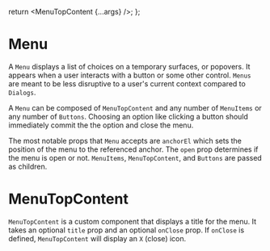 

  return <MenuTopContent {...args} />;
};

<Meta title='Molecules/Menu' component={Menu} argTypes={argTypes} />

# Menu

A `Menu` displays a list of choices on a temporary surfaces, or popovers. It appears when a user interacts with a button or some other control.
`Menus` are meant to be less disruptive to a user's current context compared to `Dialogs`.

A `Menu` can be composed of `MenuTopContent` and any number of `MenuItems` or any number of `Buttons`. Choosing an option like clicking a button
should immediately commit the the option and close the menu.

The most notable props that `Menu` accepts are `anchorEl` which sets the position of the menu to the referenced anchor. The `open` prop determines if
the menu is open or not. `MenuItems`, `MenuTopContent`, and `Buttons` are passed as children.

# MenuTopContent

`MenuTopContent` is a custom component that displays a title for the menu. It takes an optional `title` prop and an optional `onClose` prop.
If `onClose` is defined, `MenuTopContent` will display an `X` (close) icon.

<Canvas>
  <Story story={menu} name='Playground' />
</Canvas>

<ArgsTable of={Menu} story='Playground' />
